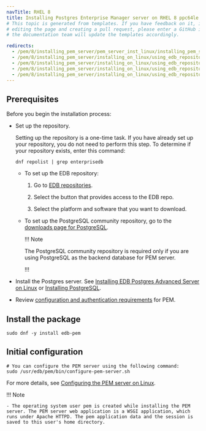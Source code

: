 ```yaml
---
navTitle: RHEL 8
title: Installing Postgres Enterprise Manager server on RHEL 8 ppc64le
# This topic is generated from templates. If you have feedback on it, instead of
# editing the page and creating a pull request, please enter a GitHub issue and
# the documentation team will update the templates accordingly.

redirects:
  - /pem/8/installing_pem_server/pem_server_inst_linux/installing_pem_server_using_edb_repository/ibm_power_ppc64le/pem_server_rhel8_ppcle
  - /pem/8/installing_pem_server/installing_on_linux/using_edb_repository/ibm_power_ppc64le/pem_server_rhel8_ppcle/
  - /pem/8/installing_pem_server/installing_on_linux/using_edb_repository/ppc64le/pem_server_rhel8_ppcle/
  - /pem/8/installing_pem_server/installing_on_linux/using_edb_repository/x86_amd64/pem_server_rhel8_ppcle/
  - /pem/8/installing_pem_server/installing_on_linux/using_edb_repository/x86/pem_server_rhel8_ppcle/
---
```


## Prerequisites

Before you begin the installation process:

- Set up the repository.

  Setting up the repository is a one-time task. If you have already set up your repository, you do not need to perform this step.
  To determine if your repository exists, enter this command:

  `dnf repolist | grep enterprisedb`

  - To set up the EDB repository:

    1. Go to [EDB repositories](https://www.enterprisedb.com/repos-downloads).

    1. Select the button that provides access to the EDB repo.
    1. Select the platform and software that you want to download.

  - To set up the PostgreSQL community repository, go to the [downloads page for PostgreSQL](https://www.postgresql.org/download/).

    !!! Note

    The PostgreSQL community repository is required only if you are using PostgreSQL as the backend database for PEM server.

    !!!

- Install the Postgres server. See [Installing EDB Postgres Advanced Server on Linux](/epas/latest/installing/) or [Installing PostgreSQL](/supported-open-source/postgresql/installing/).

- Review [configuration and authentication requirements](../prerequisites/) for PEM.

## Install the package

```shell
sudo dnf -y install edb-pem
```

## Initial configuration

```shell
# You can configure the PEM server using the following command:
sudo /usr/edb/pem/bin/configure-pem-server.sh
```

For more details, see [Configuring the PEM server on Linux](../configuring_the_pem_server_on_linux/).

!!! Note

    - The operating system user pem is created while installing the PEM server. The PEM server web application is a WSGI application, which runs under Apache HTTPD. The pem application data and the session is saved to this user's home directory.
